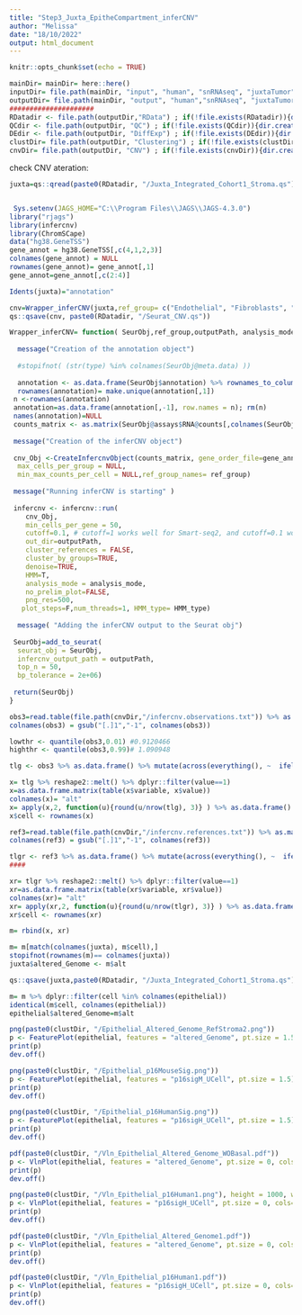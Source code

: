 ```yaml
---
title: "Step3_Juxta_EpitheCompartment_inferCNV"
author: "Melissa"
date: "18/10/2022"
output: html_document
---
```


```r
knitr::opts_chunk$set(echo = TRUE)
```

```r
mainDir= mainDir= here::here()
inputDir= file.path(mainDir, "input", "human", "snRNAseq", "juxtaTumor","filtered_matrices")
outputDir= file.path(mainDir, "output", "human","snRNAseq", "juxtaTumor")
#####################
RDatadir <- file.path(outputDir,"RData") ; if(!file.exists(RDatadir)){dir.create(RDatadir)}
QCdir <- file.path(outputDir, "QC") ; if(!file.exists(QCdir)){dir.create(QCdir)}
DEdir <- file.path(outputDir, "DiffExp") ; if(!file.exists(DEdir)){dir.create(DEdir)}
clustDir= file.path(outputDir, "Clustering") ; if(!file.exists(clustDir)){dir.create(clustDir)}
cnvDir= file.path(outputDir, "CNV") ; if(!file.exists(cnvDir)){dir.create(cnvDir)}
```

check CNV ateration:
```r
juxta=qs::qread(paste0(RDatadir, "/Juxta_Integrated_Cohort1_Stroma.qs"))


 Sys.setenv(JAGS_HOME="C:\\Program Files\\JAGS\\JAGS-4.3.0")
library("rjags")
library(infercnv)
library(ChromSCape)
data("hg38.GeneTSS")
gene_annot = hg38.GeneTSS[,c(4,1,2,3)]
colnames(gene_annot) = NULL
rownames(gene_annot)= gene_annot[,1]
gene_annot=gene_annot[,c(2:4)]

Idents(juxta)="annotation"

cnv=Wrapper_inferCNV(juxta,ref_group= c("Endothelial", "Fibroblasts", "Immune"),outputPath=cnvDir, analysis_mode="samples",HMM_type="i3", gene_annot = gene_annot) 
qs::qsave(cnv, paste0(RDatadir, "/Seurat_CNV.qs"))

Wrapper_inferCNV= function( SeurObj,ref_group,outputPath, analysis_mode,HMM_type, gene_annot){
  
  message("Creation of the annotation object")
  
  #stopifnot( (str(type) %in% colnames(SeurObj@meta.data) ))
  
  annotation <- as.data.frame(SeurObj$annotation) %>% rownames_to_column() 
  rownames(annotation)= make.unique(annotation[,1])
 n <-rownames(annotation)
 annotation=as.data.frame(annotation[,-1], row.names = n); rm(n)
 names(annotation)=NULL
 counts_matrix <- as.matrix(SeurObj@assays$RNA@counts[,colnames(SeurObj)]) 
 
 message("Creation of the inferCNV object")
 
 cnv_Obj <-CreateInfercnvObject(counts_matrix, gene_order_file=gene_annot, annotations_file=annotation,
  max_cells_per_group = NULL,
  min_max_counts_per_cell = NULL,ref_group_names= ref_group)
 
 message("Running inferCNV is starting" )
 
 infercnv <- infercnv::run(
    cnv_Obj,
    min_cells_per_gene = 50,
    cutoff=0.1, # cutoff=1 works well for Smart-seq2, and cutoff=0.1 works well for 10x Genomics
    out_dir=outputPath,
    cluster_references = FALSE,
    cluster_by_groups=TRUE, 
    denoise=TRUE,
    HMM=T,
    analysis_mode = analysis_mode,
    no_prelim_plot=FALSE,
    png_res=500,
   plot_steps=F,num_threads=1, HMM_type= HMM_type)
 
  message( "Adding the inferCNV output to the Seurat obj")
  
 SeurObj=add_to_seurat(
  seurat_obj = SeurObj,
  infercnv_output_path = outputPath,
  top_n = 50,
  bp_tolerance = 2e+06)
 
 return(SeurObj)
}
```

```r
obs3=read.table(file.path(cnvDir,"/infercnv.observations.txt")) %>% as.matrix()
colnames(obs3) = gsub("[.]1","-1", colnames(obs3))

lowthr <- quantile(obs3,0.01) #0.9120466 
highthr <- quantile(obs3,0.99)# 1.090948

tlg <- obs3 %>% as.data.frame() %>% mutate(across(everything(), ~  ifelse(. <=  lowthr, -1, ifelse(. >=  highthr, 1, 0)))) %>% abs()

x= tlg %>% reshape2::melt() %>% dplyr::filter(value==1)
x=as.data.frame.matrix(table(x$variable, x$value))
colnames(x)= "alt"
x= apply(x,2, function(u){round(u/nrow(tlg), 3)} ) %>% as.data.frame()
x$cell <- rownames(x)
```

```r
ref3=read.table(file.path(cnvDir,"/infercnv.references.txt")) %>% as.matrix()
colnames(ref3) = gsub("[.]1","-1", colnames(ref3))

tlgr <- ref3 %>% as.data.frame() %>% mutate(across(everything(), ~  ifelse(. <=  lowthr, -1, ifelse(. >=  highthr, 1, 0)))) %>% abs()
####

xr= tlgr %>% reshape2::melt() %>% dplyr::filter(value==1)
xr=as.data.frame.matrix(table(xr$variable, xr$value))
colnames(xr)= "alt"
xr= apply(xr,2, function(u){round(u/nrow(tlgr), 3)} ) %>% as.data.frame()
xr$cell <- rownames(xr)

m= rbind(x, xr)
```

```r
m= m[match(colnames(juxta), m$cell),]
stopifnot(rownames(m)== colnames(juxta))
juxta$altered_Genome <- m$alt

qs::qsave(juxta,paste0(RDatadir, "/Juxta_Integrated_Cohort1_Stroma.qs"))
```

```r
m= m %>% dplyr::filter(cell %in% colnames(epithelial))
identical(m$cell, colnames(epithelial))
epithelial$altered_Genome=m$alt

png(paste0(clustDir, "/Epithelial_Altered_Genome_RefStroma2.png"))
p <- FeaturePlot(epithelial, features = "altered_Genome", pt.size = 1.5) + scale_color_viridis(option="B", direction = -1)
print(p)
dev.off()

png(paste0(clustDir, "/Epithelial_p16MouseSig.png"))
p <- FeaturePlot(epithelial, features = "p16sigM_UCell", pt.size = 1.5) + scale_color_viridis(option="B", direction = -1)
print(p)
dev.off()

png(paste0(clustDir, "/Epithelial_p16HumanSig.png"))
p <- FeaturePlot(epithelial, features = "p16sigH_UCell", pt.size = 1.5) + scale_color_viridis(option="B", direction = -1)
print(p)
dev.off()
```



```r
pdf(paste0(clustDir, "/Vln_Epithelial_Altered_Genome_WOBasal.pdf"))
p <- VlnPlot(epithelial, features = "altered_Genome", pt.size = 0, cols=cols_ep) +     stat_compare_means(ref.group = "LP_2", label = "p.signif", method = "wilcox.test") + stat_summary(fun.y=median, geom="point", size=2, color="black") + NoLegend()
print(p)
dev.off()

png(paste0(clustDir, "/Vln_Epithelial_p16Human1.png"), height = 1000, width = 1000, res=300)
p <- VlnPlot(epithelial, features = "p16sigH_UCell", pt.size = 0, cols=cols_ep) +     stat_compare_means(ref.group = "Basal", label = "p.signif", method = "wilcox.test") + stat_summary(fun.y=median, geom="point", size=2, color="black") + NoLegend()
print(p)
dev.off()

```

```r
pdf(paste0(clustDir, "/Vln_Epithelial_Altered_Genome1.pdf"))
p <- VlnPlot(epithelial, features = "altered_Genome", pt.size = 0, cols=cols_ep) +     stat_compare_means(ref.group = "Basal", label = "p.signif", method = "wilcox.test") + stat_summary(fun.y=median, geom="point", size=2, color="black") + NoLegend()
print(p)
dev.off()

pdf(paste0(clustDir, "/Vln_Epithelial_p16Human1.pdf"))
p <- VlnPlot(epithelial, features = "p16sigH_UCell", pt.size = 0, cols=cols_ep) +     stat_compare_means(ref.group = "Basal", label = "p.signif", method = "wilcox.test") + stat_summary(fun.y=median, geom="point", size=2, color="black") + NoLegend()
print(p)
dev.off()
```

